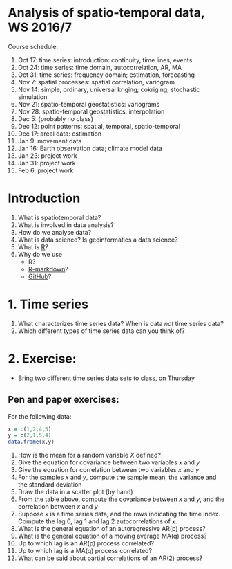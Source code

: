 # Analysis of spatio-temporal data, WS 2016/7

Course schedule: 

1. Oct 17: time series: introduction: continuity, time lines, events
1. Oct 24: time series: time domain, autocorrelation, AR, MA
1. Oct 31: time series: frequency domain; estimation, forecasting
1. Nov 7: spatial processes: spatial correlation, variogram
1. Nov 14: simple, ordinary, universal kriging; cokriging, stochastic simulation
1. Nov 21: spatio-temporal geostatistics: variograms
1. Nov 28: spatio-temporal geostatistics: interpolation
1. Dec 5: (probably no class)
1. Dec 12: point patterns: spatial, temporal, spatio-temporal 
1. Dec 17: areal data: estimation
1. Jan 9: movement data
1. Jan 16: Earth observation data; climate model data
1. Jan 23: project work
1. Jan 31: project work
1. Feb 6: project work

# Introduction

1. What is spatiotemporal data?
1. What is involved in data analysis?
1. How do we analyse data?
1. What is data science? Is geoinformatics a data science?
1. What is [R](https://www.r-project.org/)? 
1. Why do we use 
    - R?
    - [R-markdown](http://rmarkdown.rstudio.com/)?
	- [GitHub](https://github.com/)?

# 1. Time series

1. What characterizes time series data? When is data _not_ time series data?
1. Which different types of time series data can you think of?

# 2. Exercise:

* Bring two different time series data sets to class, on Thursday

## Pen and paper exercises:

For the following data:

```r
x = c(1,2,4,5)
y = c(2,1,5,4)
data.frame(x,y)
```

1. How is the mean for a random variable $X$ defined?
1. Give the equation for covariance between two variables $x$ and $y$
1. Give the equation for correlation between two variables $x$ and $y$
1. For the samples $x$ and $y$, compute the sample mean, the variance and the standard deviation 
1. Draw the data in a scatter plot (by hand)
1. From the table above, compute the covariance between $x$ and $y$, and the correlation between $x$ and $y$
1. Suppose $x$ is a time series data, and the rows indicating the time index. Compute the lag 0, lag 1 and lag 2 autocorrelations of $x$.
1. What is the general equation of an autoregressive AR(p) process?
1. What is the general equation of a moving average MA(q) process?
1. Up to which lag is an AR(p) process correlated?
1. Up to which lag is a MA(q) process correlated?
1. What can be said about partial correlations of an AR(2) process?
